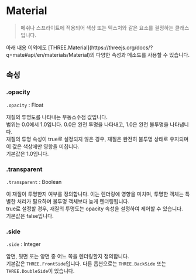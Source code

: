 
# Material

> 메쉬나 스프라이트에 적용되어 색상 또는 텍스처와 같은 요소를 결정하는 클래스입니다.

<Callout type="info">
    아래 내용 이외에도 [THREE.Material](https://threejs.org/docs/?q=mate#api/en/materials/Material)의 다양한 속성과 메소드를 사용할 수 있습니다.
</Callout>

## 속성

### .opacity

`.opacity` : Float

재질의 투명도를 나타내는 부동소수점 값입니다.  
범위는 0.0에서 1.0입니다. 0.0은 완전 투명을 나타내고, 1.0은 완전 불투명을 나타냅니다.  
재질의 투명 속성이 true로 설정되지 않은 경우, 재질은 완전히 불투명 상태로 유지되며 이 값은 색상에만 영향을 미칩니다.  
기본값은 1.0입니다.

### .transparent

`.transparent` : Boolean

이 재질이 투명한지 여부를 정의합니다. 이는 렌더링에 영향을 미치며, 투명한 객체는 특별한 처리가 필요하며 불투명 객체보다 늦게 렌더링됩니다.  
true로 설정할 경우, 재질의 투명도는 opacity 속성을 설정하여 제어할 수 있습니다.  
기본값은 false입니다.

### .side

`.side` : Integer

앞면, 뒷면 또는 양면 중 어느 쪽을 렌더링할지 정의합니다.  
기본값은 `THREE.FrontSide`입니다. 다른 옵션으로는 `THREE.BackSide` 또는 `THREE.DoubleSide`이 있습니다.
